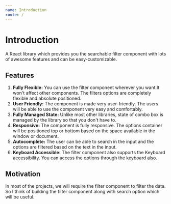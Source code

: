 ```yaml
---
name: Introduction
route: /
---
```


# Introduction

A React library which provides you the searchable filter component with lots of awesome features and can be easy-customizable.

## Features

1. **Fully Flexible:** You can use the filter component wherever you want.It won't affect other components. The filters options are completely flexible and absolute positioned.
2. **User Friendly:** The component is made very user-friendly. The users will be able to use the component very easy and comfortably.
3. **Fully Managed State:** Unlike most other libraries, state of combo box is managed by the library so that you don't have to.
4. **Responsive:** The component is fully responsive. The options container will be positioned top or bottom based on the space available in the window or document.
5. **Autocomplete:** The user can be able to search in the input and the options are filtered based on the text in the input.
6. **Keyboard Accessible:** The filter component also supports the Keyboard accessibility. You can access the options through the keyboard also.

## Motivation

In most of the projects, we will require the filter component to filter the data. So I think of building the filter component along with search option which will be useful.
